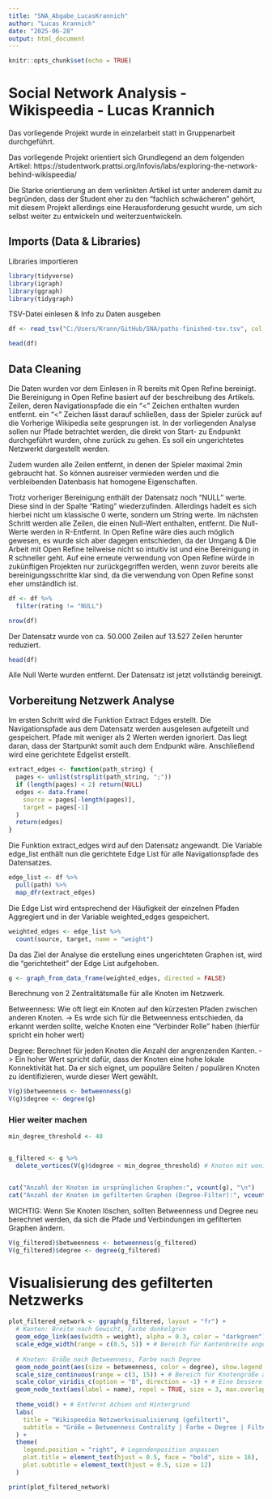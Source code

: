 ```yaml
---
title: "SNA_Abgabe_LucasKrannich"
author: "Lucas Krannich"
date: "2025-06-28"
output: html_document
---
```


```r
knitr::opts_chunk$set(echo = TRUE)
```

# Social Network Analysis - Wikispeedia - Lucas Krannich

Das vorliegende Projekt wurde in einzelarbeit statt in Gruppenarbeit durchgeführt.

Das vorliegende Projekt orientiert sich Grundlegend an dem folgenden Artikel:
https://studentwork.prattsi.org/infovis/labs/exploring-the-network-behind-wikispeedia/

Die Starke orientierung an dem verlinkten Artikel ist unter anderem damit zu begründen, dass der Student eher zu den "fachlich schwächeren" gehört, mit diesem Projekt allerdings eine Herausforderung gesucht wurde, um sich selbst weiter zu entwickeln und weiterzuentwickeln.


## Imports (Data & Libraries)

Libraries importieren

```r
library(tidyverse)
library(igraph)
library(ggraph)
library(tidygraph)
```

TSV-Datei einlesen & Info zu Daten ausgeben

```r
df <- read_tsv("C:/Users/Krann/GitHub/SNA/paths-finished-tsv.tsv", col_names = TRUE)
```

```r
head(df)
```

## Data Cleaning

Die Daten wurden vor dem Einlesen in R bereits mit Open Refine bereinigt. Die Bereinigung in Open Refine basiert auf der beschreibung des Artikels.
Zeilen, deren Navigationspfade die ein "<" Zeichen enthalten wurden entfernt. ein "<" Zeichen lässt darauf schließen, dass der Spieler zurück auf die Vorherige Wikipedia seite gesprungen ist. In der vorliegenden Analyse sollen nur Pfade betrachtet werden, die direkt von Start- zu Endpunkt durchgeführt wurden, ohne zurück zu gehen. Es soll ein ungerichtetes Netzwerkt dargestellt werden.

Zudem wurden alle Zeilen entfernt, in denen der Spieler maximal 2min gebraucht hat. So können ausreiser vermieden werden und die verbleibenden Datenbasis hat homogene Eigenschaften.

Trotz vorheriger Bereinigung enthält der Datensatz noch "NULL" werte. Diese sind in der Spalte "Rating" wiederzufinden. Allerdings hadelt es sich hierbei nicht um klassische 0 werte, sondern um String werte. Im nächsten Schritt werden alle Zeilen, die einen Null-Wert enthalten, entfernt.
Die Null-Werte werden in R-Entfernt. In Open Refine wäre dies auch möglich gewesen, es wurde sich aber dagegen entschieden, da der Umgang & Die Arbeit mit Open Refine teilweise nicht so intuitiv ist und eine Bereinigung in R schneller geht. Auf eine erneute verwendung von Open Refine würde in zukünftigen Projekten nur zurückgegriffen werden, wenn zuvor bereits alle bereinigungsschritte klar sind, da die verwendung von Open Refine sonst eher umständlich ist.

```r
df <- df %>%
  filter(rating != "NULL")

nrow(df)
```


Der Datensatz wurde von ca. 50.000 Zeilen auf 13.527 Zeilen herunter reduziert.


```r
head(df)
```

Alle Null Werte wurden entfernt.
Der Datensatz ist jetzt vollständig bereinigt.

## Vorbereitung Netzwerk Analyse

Im ersten Schritt wird die Funktion Extract Edges erstellt.
Die Navigationspfade aus dem Datensatz werden ausgelesen aufgeteilt und gespeichert. Pfade mit weniger als 2 Werten werden ignoriert. Das liegt daran, dass der Startpunkt somit auch dem Endpunkt wäre.
Anschließend wird eine gerichtete Edgelist erstellt.

```r

extract_edges <- function(path_string) {
  pages <- unlist(strsplit(path_string, ";"))
  if (length(pages) < 2) return(NULL)
  edges <- data.frame(
    source = pages[-length(pages)],
    target = pages[-1]
  )
  return(edges)
}

```

Die Funktion extract_edges wird auf den Datensatz angewandt.
Die Variable edge_list enthält nun die gerichtete Edge List für alle Navigationspfade des Datensatzes.

```r
edge_list <- df %>%
  pull(path) %>%
  map_dfr(extract_edges)
```

Die Edge List wird entsprechend der Häufigkeit der einzelnen Pfaden Aggregiert und in der Variable weighted_edges gespeichert. 

```r
weighted_edges <- edge_list %>%
  count(source, target, name = "weight")
```

Da das Ziel der Analyse die erstellung eines ungerichteten Graphen ist, wird die "gerichtetheit" der Edge List aufgehoben.

```r
g <- graph_from_data_frame(weighted_edges, directed = FALSE)
```

Berechnung von 2 Zentralitätsmaße für alle Knoten im Netzwerk.

Betweenness: Wie oft liegt ein Knoten auf den kürzesten Pfaden zwischen anderen Knoten.
-> Es wrde sich für die Betweenness entschieden, da erkannt werden sollte, welche Knoten eine "Verbinder Rolle" haben (hierfür spricht ein hoher wert)

Degree: Berechnet für jeden Knoten die Anzahl der angrenzenden Kanten.
-> Ein hoher Wert spricht dafür, dass der Knoten eine hohe lokale Konnektivität hat. Da er sich eignet, um populäre Seiten / populären Knoten zu identifizieren, wurde dieser Wert gewählt.

```r
V(g)$betweenness <- betweenness(g)
V(g)$degree <- degree(g)
```

### Hier weiter machen

```r
min_degree_threshold <- 40


g_filtered <- g %>%
  delete_vertices(V(g)$degree < min_degree_threshold) # Knoten mit weniger als X Verbindungen entfernen


cat("Anzahl der Knoten im ursprünglichen Graphen:", vcount(g), "\n")
cat("Anzahl der Knoten im gefilterten Graphen (Degree-Filter):", vcount(g_filtered), "\n")
```


WICHTIG: Wenn Sie Knoten löschen, sollten Betweenness und Degree neu berechnet werden,
da sich die Pfade und Verbindungen im gefilterten Graphen ändern.

```r
V(g_filtered)$betweenness <- betweenness(g_filtered)
V(g_filtered)$degree <- degree(g_filtered)

```

# Visualisierung des gefilterten Netzwerks

```r
plot_filtered_network <- ggraph(g_filtered, layout = "fr") +
  # Kanten: Breite nach Gewicht, Farbe dunkelgrün
  geom_edge_link(aes(width = weight), alpha = 0.3, color = "darkgreen") + # alpha leicht erhöht
  scale_edge_width(range = c(0.5, 5)) + # Bereich für Kantenbreite angepasst für bessere Sichtbarkeit
  
  # Knoten: Größe nach Betweenness, Farbe nach Degree
  geom_node_point(aes(size = betweenness, color = degree), show.legend = TRUE) +
  scale_size_continuous(range = c(3, 15)) + # Bereich für Knotengröße angepasst für bessere Sichtbarkeit
  scale_color_viridis_c(option = "B", direction = -1) + # Eine bessere Farbskala (viridis)
  geom_node_text(aes(label = name), repel = TRUE, size = 3, max.overlaps = 20) + # Knotenbeschriftungen
  
  theme_void() + # Entfernt Achsen und Hintergrund
  labs(
    title = "Wikispeedia Netzwerkvisualisierung (gefiltert)",
    subtitle = "Größe = Betweenness Centrality | Farbe = Degree | Filter: Degree > 3"
  ) +
  theme(
    legend.position = "right", # Legendenposition anpassen
    plot.title = element_text(hjust = 0.5, face = "bold", size = 16),
    plot.subtitle = element_text(hjust = 0.5, size = 12)
  )
```



```r
print(plot_filtered_network)
```

















